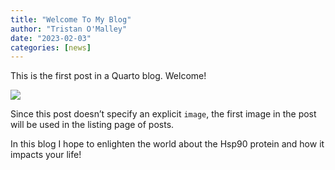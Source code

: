 ```yaml
---
title: "Welcome To My Blog"
author: "Tristan O'Malley"
date: "2023-02-03"
categories: [news]
---
```


This is the first post in a Quarto blog. Welcome!

![](thumbnail.jpg)

Since this post doesn't specify an explicit `image`, the first image in the post will be used in the listing page of posts.

In this blog I hope to enlighten the world about the Hsp90 protein and how it impacts your life!
